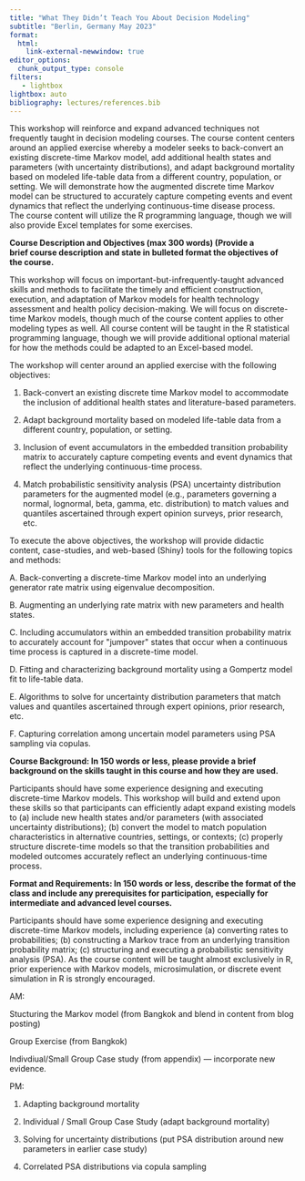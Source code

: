 ```yaml
---
title: "What They Didn’t Teach You About Decision Modeling"
subtitle: "Berlin, Germany May 2023"
format: 
  html:
    link-external-newwindow: true
editor_options: 
  chunk_output_type: console
filters:
   - lightbox
lightbox: auto
bibliography: lectures/references.bib
---
```


This workshop will reinforce and expand advanced techniques not frequently taught in decision modeling courses. The course content centers around an applied exercise whereby a modeler seeks to back-convert an existing discrete-time Markov model, add additional health states and parameters (with uncertainty distributions), and adapt background mortality based on modeled life-table data from a different country, population, or setting. We will demonstrate how the augmented discrete time Markov model can be structured to accurately capture competing events and event dynamics that reflect the underlying continuous-time disease process. The course content will utilize the R programming language, though we will also provide Excel templates for some exercises.

**Course Description and Objectives (max 300 words) (Provide a brief course description and state in bulleted format the objectives of the course.**

This workshop will focus on important-but-infrequently-taught advanced skills and methods to facilitate the timely and efficient construction, execution, and adaptation of Markov models for health technology assessment and health policy decision-making. We will focus on discrete-time Markov models, though much of the course content applies to other modeling types as well. All course content will be taught in the R statistical programming language, though we will provide additional optional material for how the methods could be adapted to an Excel-based model.

The workshop will center around an applied exercise with the following objectives:

1.  Back-convert an existing discrete time Markov model to accommodate the inclusion of additional health states and literature-based parameters.

2.  Adapt background mortality based on modeled life-table data from a different country, population, or setting.

3.  Inclusion of event accumulators in the embedded transition probability matrix to accurately capture competing events and event dynamics that reflect the underlying continuous-time process.

4.  Match probabilistic sensitivity analysis (PSA) uncertainty distribution parameters for the augmented model (e.g., parameters governing a normal, lognormal, beta, gamma, etc. distribution) to match values and quantiles ascertained through expert opinion surveys, prior research, etc.

To execute the above objectives, the workshop will provide didactic content, case-studies, and web-based (Shiny) tools for the following topics and methods:

A. Back-converting a discrete-time Markov model into an underlying generator rate matrix using eigenvalue decomposition.

B. Augmenting an underlying rate matrix with new parameters and health states.

C. Including accumulators within an embedded transition probability matrix to accurately account for \"jumpover\" states that occur when a continuous time process is captured in a discrete-time model.

D. Fitting and characterizing background mortality using a Gompertz model fit to life-table data.

E. Algorithms to solve for uncertainty distribution parameters that match values and quantiles ascertained through expert opinions, prior research, etc.

F. Capturing correlation among uncertain model parameters using PSA sampling via copulas.

**Course Background: In 150 words or less, please provide a brief background on the skills taught in this course and how they are used.**

Participants should have some experience designing and executing discrete-time Markov models. This workshop will build and extend upon these skills so that participants can efficiently adapt expand existing models to (a) include new health states and/or parameters (with associated uncertainty distributions); (b) convert the model to match population characteristics in alternative countries, settings, or contexts; (c) properly structure discrete-time models so that the transition probabilities and modeled outcomes accurately reflect an underlying continuous-time process.

**Format and Requirements: In 150 words or less, describe the format of the class and include any prerequisites for participation, especially for intermediate and advanced level courses.**

Participants should have some experience designing and executing discrete-time Markov models, including experience (a) converting rates to probabilities; (b) constructing a Markov trace from an underlying transition probability matrix; (c) structuring and executing a probabilistic sensitivity analysis (PSA). As the course content will be taught almost exclusively in R, prior experience with Markov models, microsimulation, or discrete event simulation in R is strongly encouraged.

AM:

Stucturing the Markov model (from Bangkok and blend in content from blog posting)

Group Exercise (from Bangkok)

Indivdiual/Small Group Case study (from appendix) --- incorporate new evidence.

PM:

1.  Adapting background mortality

2.  Individual / Small Group Case Study (adapt background mortality)

3.  Solving for uncertainty distributions (put PSA distribution around new parameters in earlier case study)

4.  Correlated PSA distributions via copula sampling
